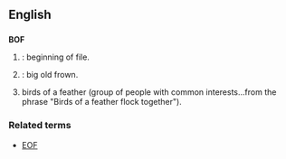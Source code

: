 ==English==
==={{Abbreviation}}===
'''BOF'''

#{{cattag|Computing}}: beginning of file.
#{{internet}}: big old frown.
#birds of a feather (group of people with common interests...from the phrase "Birds of a feather flock together").

===Related terms===
*[[EOF]]